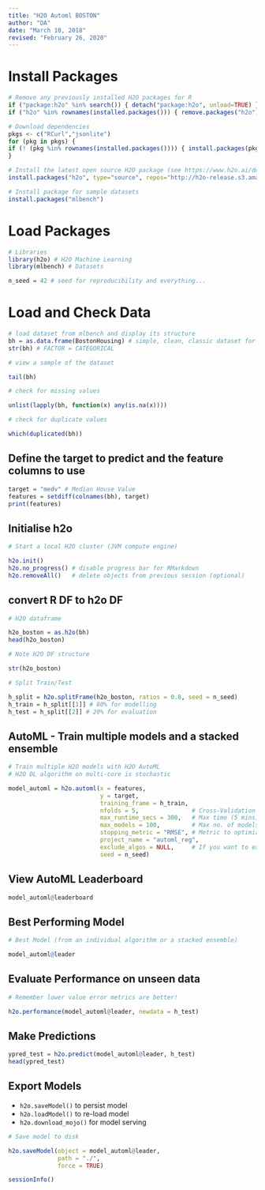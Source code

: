 ```yaml
---
title: "H2O Automl BOSTON"
author: "DA"
date: "March 10, 2018"
revised: "February 26, 2020"
---
```


# Install Packages

```r
# Remove any previously installed H2O packages for R
if ("package:h2o" %in% search()) { detach("package:h2o", unload=TRUE) }
if ("h2o" %in% rownames(installed.packages())) { remove.packages("h2o") }

# Download dependencies
pkgs <- c("RCurl","jsonlite")
for (pkg in pkgs) {
if (! (pkg %in% rownames(installed.packages()))) { install.packages(pkg) }
}

# Install the latest open source H2O package (see https://www.h2o.ai/download/#h2o)
install.packages("h2o", type="source", repos="http://h2o-release.s3.amazonaws.com/h2o/master/4970/R")
```

```r
# Install package for sample datasets
install.packages("mlbench")
```

# Load Packages

```r
# Libraries
library(h2o) # H2O Machine Learning
library(mlbench) # Datasets

n_seed = 42 # seed for reproducibility and everything...
```

# Load and Check Data

```r
# load dataset from mlbench and display its structure
bh = as.data.frame(BostonHousing) # simple, clean, classic dataset for regression 
str(bh) # FACTOR = CATEGORICAL
```

```r
# view a sample of the dataset

tail(bh)
```

```r
# check for missing values

unlist(lapply(bh, function(x) any(is.na(x)))) 
```

```r
# check for duplicate values

which(duplicated(bh)) 
```

## Define the target to predict and the feature columns to use

```r
target = "medv" # Median House Value
features = setdiff(colnames(bh), target)
print(features)
```

## Initialise h2o

```r
# Start a local H2O cluster (JVM compute engine)

h2o.init()
h2o.no_progress() # disable progress bar for RMarkdown
h2o.removeAll()   # delete objects from previous session (optional)
```

## convert R DF to h2o DF

```r
# H2O dataframe

h2o_boston = as.h2o(bh)
head(h2o_boston)
```

```r
# Note H2O DF structure

str(h2o_boston)
```


```r
# Split Train/Test

h_split = h2o.splitFrame(h2o_boston, ratios = 0.8, seed = n_seed)
h_train = h_split[[1]] # 80% for modelling
h_test = h_split[[2]] # 20% for evaluation
```

## AutoML - Train multiple models and a stacked ensemble

```r
# Train multiple H2O models with H2O AutoML
# H2O DL algorithm on multi-core is stochastic

model_automl = h2o.automl(x = features,
                          y = target,
                          training_frame = h_train,
                          nfolds = 5,               # Cross-Validation
                          max_runtime_secs = 300,   # Max time (5 mins)
                          max_models = 100,         # Max no. of models
                          stopping_metric = "RMSE", # Metric to optimize
                          project_name = "automl_reg",
                          exclude_algos = NULL,     # If you want to exclude any algorithms 
                          seed = n_seed)
```

## View AutoML Leaderboard

```r
model_automl@leaderboard
```

## Best Performing Model

```r
# Best Model (from an individual algorithm or a stacked ensemble)

model_automl@leader
```

## Evaluate Performance on unseen data

```r
# Remember lower value error metrics are better!

h2o.performance(model_automl@leader, newdata = h_test) 
```

## Make Predictions 

```r
ypred_test = h2o.predict(model_automl@leader, h_test)
head(ypred_test)
```

## Export Models 

- `h2o.saveModel()` to persist model
- `h2o.loadModel()` to re-load model
- `h2o.download_mojo()` for model serving

```r
# Save model to disk

h2o.saveModel(object = model_automl@leader, 
              path = "./",
              force = TRUE)
```

```r
sessionInfo()
```

